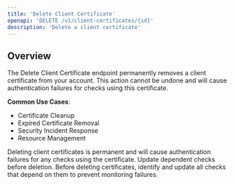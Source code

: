 ```yaml
---
title: 'Delete Client Certificate'
openapi: 'DELETE /v1/client-certificates/{id}'
description: 'Delete a client certificate'
---
```


## Overview

The Delete Client Certificate endpoint permanently removes a client certificate from your account. This action cannot be undone and will cause authentication failures for checks using this certificate.

**Common Use Cases**:
- Certificate Cleanup
- Expired Certificate Removal
- Security Incident Response
- Resource Management

<Warning>
Deleting client certificates is permanent and will cause authentication failures for any checks using the certificate. Update dependent checks before deletion.
</Warning>

<Note>
Before deleting certificates, identify and update all checks that depend on them to prevent monitoring failures.
</Note>